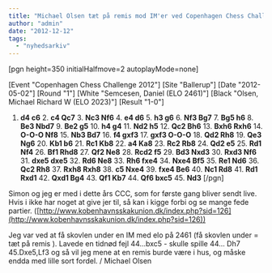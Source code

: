 ```yaml
---
title: "Michael Olsen tæt på remis mod IM'er ved Copenhagen Chess Challenge"
author: "admin"
date: "2012-12-12"
tags: 
  - "nyhedsarkiv"
---
```


\[pgn height=350 initialHalfmove=2 autoplayMode=none\]

\[Event "Copenhagen Chess Challenge 2012"\]
\[Site "Ballerup"\]
\[Date "2012-05-02"\]
\[Round "1"\]
\[White "Semcesen, Daniel (ELO 2461)"\]
\[Black "Olsen, Michael Richard W (ELO 2023)"\]
\[Result "1-0"\]
1. **d4 c6** 2. **c4 Qc7** 3. **Nc3 Nf6** 4. **e4 d6** 5. **h3 g6** 6. **Nf3 Bg7** 7. **Bg5 h6** 8. **Be3 Nbd7** 9. **Be2 g5** 10. **h4 g4** 11. **Nd2 h5** 12. **Qc2 Bh6** 13. **Bxh6 Rxh6** 14. **O-O-O Nf8** 15. **Nb3 Bd7** 16. **f4 gxf3** 17. **gxf3 O-O-O** 18. **Qd2 Rh8** 19. **Qe3 Ng6** 20. **Kb1 b6** 21. **Rc1 Kb8** 22. **a4 Ka8** 23. **Rc2 Rb8** 24. **Qd2 e5** 25. **Rd1 Nf4** 26. **Bf1 Rhd8** 27. **Qf2 Ne8** 28. **Rcd2 f5** 29. **Bd3 Nxd3** 30. **Rxd3 Nf6** 31. **dxe5 dxe5** 32. **Rd6 Ne8** 33. **Rh6 fxe4** 34. **Nxe4 Bf5** 35. **Re1 Nd6** 36. **Qc2 Rh8** 37. **Rxh8 Rxh8** 38. **c5 Nxe4** 39. **fxe4 Be6** 40. **Nc1 Rd8** 41. **Rd1 Rxd1** 42. **Qxd1 Bg4** 43. **Qf1 Kb7** 44. **Qf6 bxc5** 45. **Nd3**
\[/pgn\]

Simon og jeg er med i dette års CCC, som for første gang bliver sendt live. Hvis i ikke har noget at give jer til, så kan i kigge forbi og se mange fede partier. ([http://www.kobenhavnsskakunion.dk/index.php?sid=126](http://www.kobenhavnsskakunion.dk/index.php?sid=126))

Jeg var ved at få skovlen under en IM med elo på 2461 (få skovlen under = tæt på remis ). Lavede en tidnød fejl 44...bxc5 - skulle spille 44... Dh7 45.Dxe5,Lf3 og så vil jeg mene at en remis burde være i hus, og måske endda med lille sort fordel. / Michael Olsen

